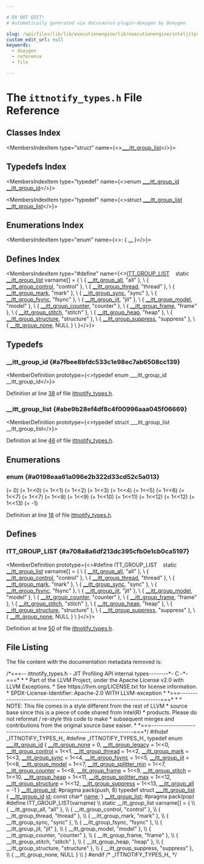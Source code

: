 ```yaml
---

# DO NOT EDIT!
# Automatically generated via docusaurus-plugin-doxygen by Doxygen.

slug: /api/files/lib/lib/executionengine/lib/executionengine/inteljitprofiling/ittnotify-types-h
custom_edit_url: null
keywords:
  - doxygen
  - reference
  - file

---
```





# The `ittnotify_types.h` File Reference

<DoxygenPage pluginConfig={pluginConfig}>



## Classes Index

<MembersIndex>

<MembersIndexItem
  type="struct"
  name={<><a href="/docs/api/structs/---itt-group-list">___itt_group_list</a></>}>
</MembersIndexItem>

</MembersIndex>

## Typedefs Index

<MembersIndex>

<MembersIndexItem
  type="typedef"
  name={<>enum <a href="#a0198eaa61a096e2b322d33cd52c5a013">&#95;&#95;&#95;itt&#95;group&#95;id</a> <a href="#a7fbee8bfdc533c1e98ec7ab6508cc139">&#95;&#95;itt&#95;group&#95;id</a></>}>
</MembersIndexItem>

<MembersIndexItem
  type="typedef"
  name={<>struct <a href="/docs/api/structs/---itt-group-list">&#95;&#95;&#95;itt&#95;group&#95;list</a> <a href="#abe9b28ef4df8c4f00996aaa045f06669">&#95;&#95;itt&#95;group&#95;list</a></>}>
</MembersIndexItem>

</MembersIndex>

## Enumerations Index

<MembersIndex>

<MembersIndexItem
  type="enum"
  name={<>:  &#123; <a href="#a0198eaa61a096e2b322d33cd52c5a013">...</a> &#125;</>}>
</MembersIndexItem>

</MembersIndex>

## Defines Index

<MembersIndex>

<MembersIndexItem
  type="#define"
  name={<><a href="#a708a8a6df213dc395cfb0e1cb0ca5197">ITT&#95;GROUP&#95;LIST</a>&nbsp;&nbsp;&nbsp;    static <a href="#abe9b28ef4df8c4f00996aaa045f06669">&#95;&#95;itt&#95;group&#95;list</a> varname&#91;&#93; = &#123;       \\
        &#123; <a href="#a0198eaa61a096e2b322d33cd52c5a013aed3e44e1ea491695f95f14ddb95824ed">&#95;&#95;itt&#95;group&#95;all</a>,       &quot;all&quot;       &#125;, \\
        &#123; <a href="#a0198eaa61a096e2b322d33cd52c5a013a76647fa9c77a1d98604ee9887dba456b">&#95;&#95;itt&#95;group&#95;control</a>,   &quot;control&quot;   &#125;, \\
        &#123; <a href="#a0198eaa61a096e2b322d33cd52c5a013ac6423392a482373f089763f2b5fec395">&#95;&#95;itt&#95;group&#95;thread</a>,    &quot;thread&quot;    &#125;, \\
        &#123; <a href="#a0198eaa61a096e2b322d33cd52c5a013a21a21957ff2b6cc23f89e1025deefeea">&#95;&#95;itt&#95;group&#95;mark</a>,      &quot;mark&quot;      &#125;, \\
        &#123; <a href="#a0198eaa61a096e2b322d33cd52c5a013abd0ccaad01b974589c026f0e6d5cfb31">&#95;&#95;itt&#95;group&#95;sync</a>,      &quot;sync&quot;      &#125;, \\
        &#123; <a href="#a0198eaa61a096e2b322d33cd52c5a013a7d917791d6ac63e15a0753c5d2b8096a">&#95;&#95;itt&#95;group&#95;fsync</a>,     &quot;fsync&quot;     &#125;, \\
        &#123; <a href="#a0198eaa61a096e2b322d33cd52c5a013a49ab019b4a0e0479564ac4175c7f342e">&#95;&#95;itt&#95;group&#95;jit</a>,       &quot;jit&quot;       &#125;, \\
        &#123; <a href="#a0198eaa61a096e2b322d33cd52c5a013a8ca3370924fd3566e1284399158dad8e">&#95;&#95;itt&#95;group&#95;model</a>,     &quot;model&quot;     &#125;, \\
        &#123; <a href="#a0198eaa61a096e2b322d33cd52c5a013a1dcd981247d048e141db64b740685d06">&#95;&#95;itt&#95;group&#95;counter</a>,   &quot;counter&quot;   &#125;, \\
        &#123; <a href="#a0198eaa61a096e2b322d33cd52c5a013ab05ed6b87550f66913badecc5a9fef4d">&#95;&#95;itt&#95;group&#95;frame</a>,     &quot;frame&quot;     &#125;, \\
        &#123; <a href="#a0198eaa61a096e2b322d33cd52c5a013a6d5aa04f0798800f4942eb7ecb67382d">&#95;&#95;itt&#95;group&#95;stitch</a>,    &quot;stitch&quot;    &#125;, \\
        &#123; <a href="#a0198eaa61a096e2b322d33cd52c5a013a1ec9aedaf921f47b4f44a7c0812d8807">&#95;&#95;itt&#95;group&#95;heap</a>,      &quot;heap&quot;      &#125;, \\
        &#123; <a href="#a0198eaa61a096e2b322d33cd52c5a013ae64643ddcc5edc6f40cd27db2beed802">&#95;&#95;itt&#95;group&#95;structure</a>, &quot;structure&quot; &#125;, \\
        &#123; <a href="#a0198eaa61a096e2b322d33cd52c5a013ad6ff72a830ec3c1ae59fb26734f9b548">&#95;&#95;itt&#95;group&#95;suppress</a>,  &quot;suppress&quot;  &#125;, \\
        &#123; <a href="#a0198eaa61a096e2b322d33cd52c5a013a6c548a46381b2987350e54145d283915">&#95;&#95;itt&#95;group&#95;none</a>,      NULL        &#125;  \\
    &#125;</>}>
</MembersIndexItem>

</MembersIndex>


<SectionDefinition>

## Typedefs

### &#95;&#95;itt&#95;group&#95;id {#a7fbee8bfdc533c1e98ec7ab6508cc139}

<MemberDefinition
  prototype={<>typedef enum &#95;&#95;&#95;itt&#95;group&#95;id &#95;&#95;itt&#95;group&#95;id</>}>

Definition at line <a href="#l00038">38</a> of file <a href="/docs/api/files/lib/lib/executionengine/lib/executionengine/inteljitprofiling/ittnotify-types-h">ittnotify&#95;types.h</a>.
</MemberDefinition>

### &#95;&#95;itt&#95;group&#95;list {#abe9b28ef4df8c4f00996aaa045f06669}

<MemberDefinition
  prototype={<>typedef struct &#95;&#95;&#95;itt&#95;group&#95;list &#95;&#95;itt&#95;group&#95;list</>}>

Definition at line <a href="#l00046">46</a> of file <a href="/docs/api/files/lib/lib/executionengine/lib/executionengine/inteljitprofiling/ittnotify-types-h">ittnotify&#95;types.h</a>.
</MemberDefinition>

</SectionDefinition>

<SectionDefinition>

## Enumerations

### enum  {#a0198eaa61a096e2b322d33cd52c5a013}

<MemberDefinition
  prototype="enum ___itt_group_id ">

<EnumerationList title="Enumeration values">

<Link id="a0198eaa61a096e2b322d33cd52c5a013a6c548a46381b2987350e54145d283915" />
<EnumerationListItem name="__itt_group_none">
 (= 0)
</EnumerationListItem>

<Link id="a0198eaa61a096e2b322d33cd52c5a013ab711aa1b0a55a5161bd15dd47114e916" />
<EnumerationListItem name="__itt_group_legacy">
 (= 1&lt;&lt;0)
</EnumerationListItem>

<Link id="a0198eaa61a096e2b322d33cd52c5a013a76647fa9c77a1d98604ee9887dba456b" />
<EnumerationListItem name="__itt_group_control">
 (= 1&lt;&lt;1)
</EnumerationListItem>

<Link id="a0198eaa61a096e2b322d33cd52c5a013ac6423392a482373f089763f2b5fec395" />
<EnumerationListItem name="__itt_group_thread">
 (= 1&lt;&lt;2)
</EnumerationListItem>

<Link id="a0198eaa61a096e2b322d33cd52c5a013a21a21957ff2b6cc23f89e1025deefeea" />
<EnumerationListItem name="__itt_group_mark">
 (= 1&lt;&lt;3)
</EnumerationListItem>

<Link id="a0198eaa61a096e2b322d33cd52c5a013abd0ccaad01b974589c026f0e6d5cfb31" />
<EnumerationListItem name="__itt_group_sync">
 (= 1&lt;&lt;4)
</EnumerationListItem>

<Link id="a0198eaa61a096e2b322d33cd52c5a013a7d917791d6ac63e15a0753c5d2b8096a" />
<EnumerationListItem name="__itt_group_fsync">
 (= 1&lt;&lt;5)
</EnumerationListItem>

<Link id="a0198eaa61a096e2b322d33cd52c5a013a49ab019b4a0e0479564ac4175c7f342e" />
<EnumerationListItem name="__itt_group_jit">
 (= 1&lt;&lt;6)
</EnumerationListItem>

<Link id="a0198eaa61a096e2b322d33cd52c5a013a8ca3370924fd3566e1284399158dad8e" />
<EnumerationListItem name="__itt_group_model">
 (= 1&lt;&lt;7)
</EnumerationListItem>

<Link id="a0198eaa61a096e2b322d33cd52c5a013ac71454cb65ba932335eeb0dfa8ab9cdd" />
<EnumerationListItem name="__itt_group_splitter_min">
 (= 1&lt;&lt;7)
</EnumerationListItem>

<Link id="a0198eaa61a096e2b322d33cd52c5a013a1dcd981247d048e141db64b740685d06" />
<EnumerationListItem name="__itt_group_counter">
 (= 1&lt;&lt;8)
</EnumerationListItem>

<Link id="a0198eaa61a096e2b322d33cd52c5a013ab05ed6b87550f66913badecc5a9fef4d" />
<EnumerationListItem name="__itt_group_frame">
 (= 1&lt;&lt;9)
</EnumerationListItem>

<Link id="a0198eaa61a096e2b322d33cd52c5a013a6d5aa04f0798800f4942eb7ecb67382d" />
<EnumerationListItem name="__itt_group_stitch">
 (= 1&lt;&lt;10)
</EnumerationListItem>

<Link id="a0198eaa61a096e2b322d33cd52c5a013a1ec9aedaf921f47b4f44a7c0812d8807" />
<EnumerationListItem name="__itt_group_heap">
 (= 1&lt;&lt;11)
</EnumerationListItem>

<Link id="a0198eaa61a096e2b322d33cd52c5a013a58835bb64527bffaf809800abf41d9e9" />
<EnumerationListItem name="__itt_group_splitter_max">
 (= 1&lt;&lt;12)
</EnumerationListItem>

<Link id="a0198eaa61a096e2b322d33cd52c5a013ae64643ddcc5edc6f40cd27db2beed802" />
<EnumerationListItem name="__itt_group_structure">
 (= 1&lt;&lt;12)
</EnumerationListItem>

<Link id="a0198eaa61a096e2b322d33cd52c5a013ad6ff72a830ec3c1ae59fb26734f9b548" />
<EnumerationListItem name="__itt_group_suppress">
 (= 1&lt;&lt;13)
</EnumerationListItem>

<Link id="a0198eaa61a096e2b322d33cd52c5a013aed3e44e1ea491695f95f14ddb95824ed" />
<EnumerationListItem name="__itt_group_all">
 (= -1)
</EnumerationListItem>

</EnumerationList>

Definition at line <a href="#l00018">18</a> of file <a href="/docs/api/files/lib/lib/executionengine/lib/executionengine/inteljitprofiling/ittnotify-types-h">ittnotify&#95;types.h</a>.
</MemberDefinition>

</SectionDefinition>

<SectionDefinition>

## Defines

### ITT&#95;GROUP&#95;LIST {#a708a8a6df213dc395cfb0e1cb0ca5197}

<MemberDefinition
  prototype={<>#define ITT&#95;GROUP&#95;LIST&nbsp;&nbsp;&nbsp;    static <a href="#abe9b28ef4df8c4f00996aaa045f06669">&#95;&#95;itt&#95;group&#95;list</a> varname&#91;&#93; = &#123;       \\
        &#123; <a href="#a0198eaa61a096e2b322d33cd52c5a013aed3e44e1ea491695f95f14ddb95824ed">&#95;&#95;itt&#95;group&#95;all</a>,       &quot;all&quot;       &#125;, \\
        &#123; <a href="#a0198eaa61a096e2b322d33cd52c5a013a76647fa9c77a1d98604ee9887dba456b">&#95;&#95;itt&#95;group&#95;control</a>,   &quot;control&quot;   &#125;, \\
        &#123; <a href="#a0198eaa61a096e2b322d33cd52c5a013ac6423392a482373f089763f2b5fec395">&#95;&#95;itt&#95;group&#95;thread</a>,    &quot;thread&quot;    &#125;, \\
        &#123; <a href="#a0198eaa61a096e2b322d33cd52c5a013a21a21957ff2b6cc23f89e1025deefeea">&#95;&#95;itt&#95;group&#95;mark</a>,      &quot;mark&quot;      &#125;, \\
        &#123; <a href="#a0198eaa61a096e2b322d33cd52c5a013abd0ccaad01b974589c026f0e6d5cfb31">&#95;&#95;itt&#95;group&#95;sync</a>,      &quot;sync&quot;      &#125;, \\
        &#123; <a href="#a0198eaa61a096e2b322d33cd52c5a013a7d917791d6ac63e15a0753c5d2b8096a">&#95;&#95;itt&#95;group&#95;fsync</a>,     &quot;fsync&quot;     &#125;, \\
        &#123; <a href="#a0198eaa61a096e2b322d33cd52c5a013a49ab019b4a0e0479564ac4175c7f342e">&#95;&#95;itt&#95;group&#95;jit</a>,       &quot;jit&quot;       &#125;, \\
        &#123; <a href="#a0198eaa61a096e2b322d33cd52c5a013a8ca3370924fd3566e1284399158dad8e">&#95;&#95;itt&#95;group&#95;model</a>,     &quot;model&quot;     &#125;, \\
        &#123; <a href="#a0198eaa61a096e2b322d33cd52c5a013a1dcd981247d048e141db64b740685d06">&#95;&#95;itt&#95;group&#95;counter</a>,   &quot;counter&quot;   &#125;, \\
        &#123; <a href="#a0198eaa61a096e2b322d33cd52c5a013ab05ed6b87550f66913badecc5a9fef4d">&#95;&#95;itt&#95;group&#95;frame</a>,     &quot;frame&quot;     &#125;, \\
        &#123; <a href="#a0198eaa61a096e2b322d33cd52c5a013a6d5aa04f0798800f4942eb7ecb67382d">&#95;&#95;itt&#95;group&#95;stitch</a>,    &quot;stitch&quot;    &#125;, \\
        &#123; <a href="#a0198eaa61a096e2b322d33cd52c5a013a1ec9aedaf921f47b4f44a7c0812d8807">&#95;&#95;itt&#95;group&#95;heap</a>,      &quot;heap&quot;      &#125;, \\
        &#123; <a href="#a0198eaa61a096e2b322d33cd52c5a013ae64643ddcc5edc6f40cd27db2beed802">&#95;&#95;itt&#95;group&#95;structure</a>, &quot;structure&quot; &#125;, \\
        &#123; <a href="#a0198eaa61a096e2b322d33cd52c5a013ad6ff72a830ec3c1ae59fb26734f9b548">&#95;&#95;itt&#95;group&#95;suppress</a>,  &quot;suppress&quot;  &#125;, \\
        &#123; <a href="#a0198eaa61a096e2b322d33cd52c5a013a6c548a46381b2987350e54145d283915">&#95;&#95;itt&#95;group&#95;none</a>,      NULL        &#125;  \\
    &#125;</>}>

Definition at line <a href="#l00050">50</a> of file <a href="/docs/api/files/lib/lib/executionengine/lib/executionengine/inteljitprofiling/ittnotify-types-h">ittnotify&#95;types.h</a>.
</MemberDefinition>

</SectionDefinition>

## File Listing

The file content with the documentation metadata removed is:

<ProgramListing>

<Link id="l00001" /><CodeLine lineNumber="1"><span class="doxyHighlightComment">/&#42;===-- ittnotify&#95;types.h - JIT Profiling API internal types--------&#42;- C -&#42;-===&#42;</span></CodeLine>
<Link id="l00002" /><CodeLine lineNumber="2"><span class="doxyHighlightComment"> &#42;</span></CodeLine>
<Link id="l00003" /><CodeLine lineNumber="3"><span class="doxyHighlightComment"> &#42; Part of the LLVM Project, under the Apache License v2.0 with LLVM Exceptions.</span></CodeLine>
<Link id="l00004" /><CodeLine lineNumber="4"><span class="doxyHighlightComment"> &#42; See https://llvm.org/LICENSE.txt for license information.</span></CodeLine>
<Link id="l00005" /><CodeLine lineNumber="5"><span class="doxyHighlightComment"> &#42; SPDX-License-Identifier: Apache-2.0 WITH LLVM-exception</span></CodeLine>
<Link id="l00006" /><CodeLine lineNumber="6"><span class="doxyHighlightComment"> &#42;</span></CodeLine>
<Link id="l00007" /><CodeLine lineNumber="7"><span class="doxyHighlightComment"> &#42;===----------------------------------------------------------------------===&#42;</span></CodeLine>
<Link id="l00008" /><CodeLine lineNumber="8"><span class="doxyHighlightComment"> &#42;</span></CodeLine>
<Link id="l00009" /><CodeLine lineNumber="9"><span class="doxyHighlightComment"> &#42; NOTE: This file comes in a style different from the rest of LLVM</span></CodeLine>
<Link id="l00010" /><CodeLine lineNumber="10"><span class="doxyHighlightComment"> &#42; source base since  this is a piece of code shared from Intel(R)</span></CodeLine>
<Link id="l00011" /><CodeLine lineNumber="11"><span class="doxyHighlightComment"> &#42; products.  Please do not reformat / re-style this code to make</span></CodeLine>
<Link id="l00012" /><CodeLine lineNumber="12"><span class="doxyHighlightComment"> &#42; subsequent merges and contributions from the original source base eaiser.</span></CodeLine>
<Link id="l00013" /><CodeLine lineNumber="13"><span class="doxyHighlightComment"> &#42;</span></CodeLine>
<Link id="l00014" /><CodeLine lineNumber="14"><span class="doxyHighlightComment"> &#42;===----------------------------------------------------------------------===&#42;/</span></CodeLine>
<Link id="l00015" /><CodeLine lineNumber="15"><span class="doxyHighlightPreprocessor">#ifndef &#95;ITTNOTIFY&#95;TYPES&#95;H&#95;</span></CodeLine>
<Link id="l00016" /><CodeLine lineNumber="16"><span class="doxyHighlightPreprocessor">#define &#95;ITTNOTIFY&#95;TYPES&#95;H&#95;</span></CodeLine>
<Link id="l00017" /><CodeLine lineNumber="17"></CodeLine>
<Link id="l00018" /><CodeLine lineNumber="18" lineLink="#a0198eaa61a096e2b322d33cd52c5a013"><span class="doxyHighlightKeyword">typedef</span><span class="doxyHighlight"> </span><span class="doxyHighlightKeyword">enum</span><span class="doxyHighlight"> <a href="#a0198eaa61a096e2b322d33cd52c5a013">&#95;&#95;&#95;itt&#95;group&#95;id</a></span></CodeLine>
<Link id="l00019" /><CodeLine lineNumber="19"><span class="doxyHighlight">&#123;</span></CodeLine>
<Link id="l00020" /><CodeLine lineNumber="20" lineLink="#a0198eaa61a096e2b322d33cd52c5a013a6c548a46381b2987350e54145d283915"><span class="doxyHighlight">    <a href="#a0198eaa61a096e2b322d33cd52c5a013a6c548a46381b2987350e54145d283915">&#95;&#95;itt&#95;group&#95;none</a>      = 0,</span></CodeLine>
<Link id="l00021" /><CodeLine lineNumber="21" lineLink="#a0198eaa61a096e2b322d33cd52c5a013ab711aa1b0a55a5161bd15dd47114e916"><span class="doxyHighlight">    <a href="#a0198eaa61a096e2b322d33cd52c5a013ab711aa1b0a55a5161bd15dd47114e916">&#95;&#95;itt&#95;group&#95;legacy</a>    = 1&lt;&lt;0,</span></CodeLine>
<Link id="l00022" /><CodeLine lineNumber="22" lineLink="#a0198eaa61a096e2b322d33cd52c5a013a76647fa9c77a1d98604ee9887dba456b"><span class="doxyHighlight">    <a href="#a0198eaa61a096e2b322d33cd52c5a013a76647fa9c77a1d98604ee9887dba456b">&#95;&#95;itt&#95;group&#95;control</a>   = 1&lt;&lt;1,</span></CodeLine>
<Link id="l00023" /><CodeLine lineNumber="23" lineLink="#a0198eaa61a096e2b322d33cd52c5a013ac6423392a482373f089763f2b5fec395"><span class="doxyHighlight">    <a href="#a0198eaa61a096e2b322d33cd52c5a013ac6423392a482373f089763f2b5fec395">&#95;&#95;itt&#95;group&#95;thread</a>    = 1&lt;&lt;2,</span></CodeLine>
<Link id="l00024" /><CodeLine lineNumber="24" lineLink="#a0198eaa61a096e2b322d33cd52c5a013a21a21957ff2b6cc23f89e1025deefeea"><span class="doxyHighlight">    <a href="#a0198eaa61a096e2b322d33cd52c5a013a21a21957ff2b6cc23f89e1025deefeea">&#95;&#95;itt&#95;group&#95;mark</a>      = 1&lt;&lt;3,</span></CodeLine>
<Link id="l00025" /><CodeLine lineNumber="25" lineLink="#a0198eaa61a096e2b322d33cd52c5a013abd0ccaad01b974589c026f0e6d5cfb31"><span class="doxyHighlight">    <a href="#a0198eaa61a096e2b322d33cd52c5a013abd0ccaad01b974589c026f0e6d5cfb31">&#95;&#95;itt&#95;group&#95;sync</a>      = 1&lt;&lt;4,</span></CodeLine>
<Link id="l00026" /><CodeLine lineNumber="26" lineLink="#a0198eaa61a096e2b322d33cd52c5a013a7d917791d6ac63e15a0753c5d2b8096a"><span class="doxyHighlight">    <a href="#a0198eaa61a096e2b322d33cd52c5a013a7d917791d6ac63e15a0753c5d2b8096a">&#95;&#95;itt&#95;group&#95;fsync</a>     = 1&lt;&lt;5,</span></CodeLine>
<Link id="l00027" /><CodeLine lineNumber="27" lineLink="#a0198eaa61a096e2b322d33cd52c5a013a49ab019b4a0e0479564ac4175c7f342e"><span class="doxyHighlight">    <a href="#a0198eaa61a096e2b322d33cd52c5a013a49ab019b4a0e0479564ac4175c7f342e">&#95;&#95;itt&#95;group&#95;jit</a>       = 1&lt;&lt;6,</span></CodeLine>
<Link id="l00028" /><CodeLine lineNumber="28" lineLink="#a0198eaa61a096e2b322d33cd52c5a013a8ca3370924fd3566e1284399158dad8e"><span class="doxyHighlight">    <a href="#a0198eaa61a096e2b322d33cd52c5a013a8ca3370924fd3566e1284399158dad8e">&#95;&#95;itt&#95;group&#95;model</a>     = 1&lt;&lt;7,</span></CodeLine>
<Link id="l00029" /><CodeLine lineNumber="29" lineLink="#a0198eaa61a096e2b322d33cd52c5a013ac71454cb65ba932335eeb0dfa8ab9cdd"><span class="doxyHighlight">    <a href="#a0198eaa61a096e2b322d33cd52c5a013ac71454cb65ba932335eeb0dfa8ab9cdd">&#95;&#95;itt&#95;group&#95;splitter&#95;min</a> = 1&lt;&lt;7,</span></CodeLine>
<Link id="l00030" /><CodeLine lineNumber="30" lineLink="#a0198eaa61a096e2b322d33cd52c5a013a1dcd981247d048e141db64b740685d06"><span class="doxyHighlight">    <a href="#a0198eaa61a096e2b322d33cd52c5a013a1dcd981247d048e141db64b740685d06">&#95;&#95;itt&#95;group&#95;counter</a>   = 1&lt;&lt;8,</span></CodeLine>
<Link id="l00031" /><CodeLine lineNumber="31" lineLink="#a0198eaa61a096e2b322d33cd52c5a013ab05ed6b87550f66913badecc5a9fef4d"><span class="doxyHighlight">    <a href="#a0198eaa61a096e2b322d33cd52c5a013ab05ed6b87550f66913badecc5a9fef4d">&#95;&#95;itt&#95;group&#95;frame</a>     = 1&lt;&lt;9,</span></CodeLine>
<Link id="l00032" /><CodeLine lineNumber="32" lineLink="#a0198eaa61a096e2b322d33cd52c5a013a6d5aa04f0798800f4942eb7ecb67382d"><span class="doxyHighlight">    <a href="#a0198eaa61a096e2b322d33cd52c5a013a6d5aa04f0798800f4942eb7ecb67382d">&#95;&#95;itt&#95;group&#95;stitch</a>    = 1&lt;&lt;10,</span></CodeLine>
<Link id="l00033" /><CodeLine lineNumber="33" lineLink="#a0198eaa61a096e2b322d33cd52c5a013a1ec9aedaf921f47b4f44a7c0812d8807"><span class="doxyHighlight">    <a href="#a0198eaa61a096e2b322d33cd52c5a013a1ec9aedaf921f47b4f44a7c0812d8807">&#95;&#95;itt&#95;group&#95;heap</a>      = 1&lt;&lt;11,</span></CodeLine>
<Link id="l00034" /><CodeLine lineNumber="34" lineLink="#a0198eaa61a096e2b322d33cd52c5a013a58835bb64527bffaf809800abf41d9e9"><span class="doxyHighlight">    <a href="#a0198eaa61a096e2b322d33cd52c5a013a58835bb64527bffaf809800abf41d9e9">&#95;&#95;itt&#95;group&#95;splitter&#95;max</a> = 1&lt;&lt;12,</span></CodeLine>
<Link id="l00035" /><CodeLine lineNumber="35" lineLink="#a0198eaa61a096e2b322d33cd52c5a013ae64643ddcc5edc6f40cd27db2beed802"><span class="doxyHighlight">    <a href="#a0198eaa61a096e2b322d33cd52c5a013ae64643ddcc5edc6f40cd27db2beed802">&#95;&#95;itt&#95;group&#95;structure</a> = 1&lt;&lt;12,</span></CodeLine>
<Link id="l00036" /><CodeLine lineNumber="36" lineLink="#a0198eaa61a096e2b322d33cd52c5a013ad6ff72a830ec3c1ae59fb26734f9b548"><span class="doxyHighlight">    <a href="#a0198eaa61a096e2b322d33cd52c5a013ad6ff72a830ec3c1ae59fb26734f9b548">&#95;&#95;itt&#95;group&#95;suppress</a> = 1&lt;&lt;13,</span></CodeLine>
<Link id="l00037" /><CodeLine lineNumber="37" lineLink="#a0198eaa61a096e2b322d33cd52c5a013aed3e44e1ea491695f95f14ddb95824ed"><span class="doxyHighlight">    <a href="#a0198eaa61a096e2b322d33cd52c5a013aed3e44e1ea491695f95f14ddb95824ed">&#95;&#95;itt&#95;group&#95;all</a>       = -1</span></CodeLine>
<Link id="l00038" /><CodeLine lineNumber="38" lineLink="#a7fbee8bfdc533c1e98ec7ab6508cc139"><span class="doxyHighlight">&#125; <a href="#a7fbee8bfdc533c1e98ec7ab6508cc139">&#95;&#95;itt&#95;group&#95;id</a>;</span></CodeLine>
<Link id="l00039" /><CodeLine lineNumber="39"></CodeLine>
<Link id="l00040" /><CodeLine lineNumber="40"><span class="doxyHighlightPreprocessor">#pragma pack(push, 8)</span></CodeLine>
<Link id="l00041" /><CodeLine lineNumber="41"></CodeLine>
<Link id="l00042" /><CodeLine lineNumber="42" lineLink="/docs/api/structs/---itt-group-list"><span class="doxyHighlightKeyword">typedef</span><span class="doxyHighlight"> </span><span class="doxyHighlightKeyword">struct </span><span class="doxyHighlight"><a href="/docs/api/structs/---itt-group-list">&#95;&#95;&#95;itt&#95;group&#95;list</a></span></CodeLine>
<Link id="l00043" /><CodeLine lineNumber="43"><span class="doxyHighlight">&#123;</span></CodeLine>
<Link id="l00044" /><CodeLine lineNumber="44" lineLink="/docs/api/structs/---itt-group-list/#a0be1db69af1d8a515915bf594f0f9a7e"><span class="doxyHighlight">    <a href="#a7fbee8bfdc533c1e98ec7ab6508cc139">&#95;&#95;itt&#95;group&#95;id</a> <a href="/docs/api/structs/---itt-group-list/#a0be1db69af1d8a515915bf594f0f9a7e">id</a>;</span></CodeLine>
<Link id="l00045" /><CodeLine lineNumber="45" lineLink="/docs/api/structs/---itt-group-list/#a7ec0e147be42b6d715189f283d6d6784"><span class="doxyHighlight">    </span><span class="doxyHighlightKeyword">const</span><span class="doxyHighlight"> </span><span class="doxyHighlightKeywordType">char</span><span class="doxyHighlight">&#42;    <a href="/docs/api/structs/---itt-group-list/#a7ec0e147be42b6d715189f283d6d6784">name</a>;</span></CodeLine>
<Link id="l00046" /><CodeLine lineNumber="46" lineLink="#abe9b28ef4df8c4f00996aaa045f06669"><span class="doxyHighlight">&#125; <a href="#abe9b28ef4df8c4f00996aaa045f06669">&#95;&#95;itt&#95;group&#95;list</a>;</span></CodeLine>
<Link id="l00047" /><CodeLine lineNumber="47"></CodeLine>
<Link id="l00048" /><CodeLine lineNumber="48"><span class="doxyHighlightPreprocessor">#pragma pack(pop)</span></CodeLine>
<Link id="l00049" /><CodeLine lineNumber="49"></CodeLine>
<Link id="l00050" /><CodeLine lineNumber="50" lineLink="#a708a8a6df213dc395cfb0e1cb0ca5197"><span class="doxyHighlightPreprocessor">#define ITT&#95;GROUP&#95;LIST(varname) \\</span></CodeLine>
<Link id="l00051" /><CodeLine lineNumber="51"><span class="doxyHighlightPreprocessor">    static &#95;&#95;itt&#95;group&#95;list varname&#91;&#93; = &#123;       \\</span></CodeLine>
<Link id="l00052" /><CodeLine lineNumber="52"><span class="doxyHighlightPreprocessor">        &#123; &#95;&#95;itt&#95;group&#95;all,       &quot;all&quot;       &#125;, \\</span></CodeLine>
<Link id="l00053" /><CodeLine lineNumber="53"><span class="doxyHighlightPreprocessor">        &#123; &#95;&#95;itt&#95;group&#95;control,   &quot;control&quot;   &#125;, \\</span></CodeLine>
<Link id="l00054" /><CodeLine lineNumber="54"><span class="doxyHighlightPreprocessor">        &#123; &#95;&#95;itt&#95;group&#95;thread,    &quot;thread&quot;    &#125;, \\</span></CodeLine>
<Link id="l00055" /><CodeLine lineNumber="55"><span class="doxyHighlightPreprocessor">        &#123; &#95;&#95;itt&#95;group&#95;mark,      &quot;mark&quot;      &#125;, \\</span></CodeLine>
<Link id="l00056" /><CodeLine lineNumber="56"><span class="doxyHighlightPreprocessor">        &#123; &#95;&#95;itt&#95;group&#95;sync,      &quot;sync&quot;      &#125;, \\</span></CodeLine>
<Link id="l00057" /><CodeLine lineNumber="57"><span class="doxyHighlightPreprocessor">        &#123; &#95;&#95;itt&#95;group&#95;fsync,     &quot;fsync&quot;     &#125;, \\</span></CodeLine>
<Link id="l00058" /><CodeLine lineNumber="58"><span class="doxyHighlightPreprocessor">        &#123; &#95;&#95;itt&#95;group&#95;jit,       &quot;jit&quot;       &#125;, \\</span></CodeLine>
<Link id="l00059" /><CodeLine lineNumber="59"><span class="doxyHighlightPreprocessor">        &#123; &#95;&#95;itt&#95;group&#95;model,     &quot;model&quot;     &#125;, \\</span></CodeLine>
<Link id="l00060" /><CodeLine lineNumber="60"><span class="doxyHighlightPreprocessor">        &#123; &#95;&#95;itt&#95;group&#95;counter,   &quot;counter&quot;   &#125;, \\</span></CodeLine>
<Link id="l00061" /><CodeLine lineNumber="61"><span class="doxyHighlightPreprocessor">        &#123; &#95;&#95;itt&#95;group&#95;frame,     &quot;frame&quot;     &#125;, \\</span></CodeLine>
<Link id="l00062" /><CodeLine lineNumber="62"><span class="doxyHighlightPreprocessor">        &#123; &#95;&#95;itt&#95;group&#95;stitch,    &quot;stitch&quot;    &#125;, \\</span></CodeLine>
<Link id="l00063" /><CodeLine lineNumber="63"><span class="doxyHighlightPreprocessor">        &#123; &#95;&#95;itt&#95;group&#95;heap,      &quot;heap&quot;      &#125;, \\</span></CodeLine>
<Link id="l00064" /><CodeLine lineNumber="64"><span class="doxyHighlightPreprocessor">        &#123; &#95;&#95;itt&#95;group&#95;structure, &quot;structure&quot; &#125;, \\</span></CodeLine>
<Link id="l00065" /><CodeLine lineNumber="65"><span class="doxyHighlightPreprocessor">        &#123; &#95;&#95;itt&#95;group&#95;suppress,  &quot;suppress&quot;  &#125;, \\</span></CodeLine>
<Link id="l00066" /><CodeLine lineNumber="66"><span class="doxyHighlightPreprocessor">        &#123; &#95;&#95;itt&#95;group&#95;none,      NULL        &#125;  \\</span></CodeLine>
<Link id="l00067" /><CodeLine lineNumber="67"><span class="doxyHighlightPreprocessor">    &#125;</span></CodeLine>
<Link id="l00068" /><CodeLine lineNumber="68"></CodeLine>
<Link id="l00069" /><CodeLine lineNumber="69"><span class="doxyHighlightPreprocessor">#endif </span><span class="doxyHighlightComment">/&#42; &#95;ITTNOTIFY&#95;TYPES&#95;H&#95; &#42;/</span></CodeLine>

</ProgramListing>


</DoxygenPage>

